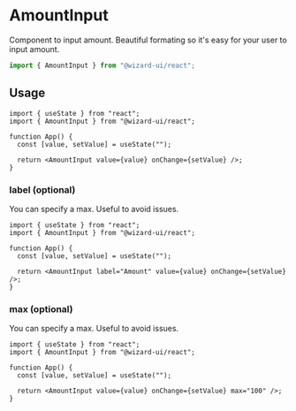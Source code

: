 # AmountInput

Component to input amount. Beautiful formating so it's easy for your user to input amount.

```ts
import { AmountInput } from "@wizard-ui/react";
```

## Usage

```tsx
import { useState } from "react";
import { AmountInput } from "@wizard-ui/react";

function App() {
  const [value, setValue] = useState("");

  return <AmountInput value={value} onChange={setValue} />;
}
```

### label (optional)

You can specify a max. Useful to avoid issues.

```tsx
import { useState } from "react";
import { AmountInput } from "@wizard-ui/react";

function App() {
  const [value, setValue] = useState("");

  return <AmountInput label="Amount" value={value} onChange={setValue} />;
}
```

### max (optional)

You can specify a max. Useful to avoid issues.

```tsx
import { useState } from "react";
import { AmountInput } from "@wizard-ui/react";

function App() {
  const [value, setValue] = useState("");

  return <AmountInput value={value} onChange={setValue} max="100" />;
}
```
